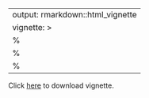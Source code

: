 
---
output: rmarkdown::html_vignette
vignette: >
  %\VignetteIndexEntry{vignette}
  %\VignetteEngine{knitr::rmarkdown}
  %\VignetteEncoding{UTF-8}
---

Click [here](https://bioconductor.org/packages/devel/bioc/vignettes/semisup/inst/doc/semisup.pdf) to download vignette.

<div>
<object data="https://bioconductor.org/packages/devel/bioc/vignettes/semisup/inst/doc/semisup.pdf" type="application/pdf" width="100%" height="500px">
</object>
</div>
